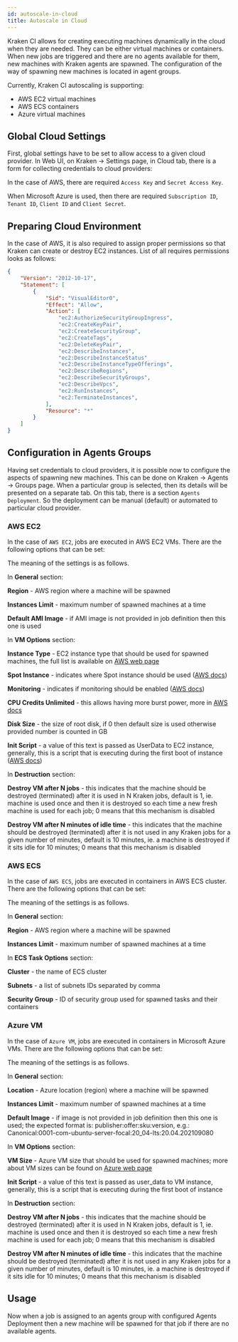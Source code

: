 ```yaml
---
id: autoscale-in-cloud
title: Autoscale in Cloud
---
```



Kraken CI allows for creating executing machines dynamically in the
cloud when they are needed. They can be either virtual machines or
containers. When new jobs are triggered and there are no agents
available for them, new machines with Kraken agents are
spawned. The configuration of the way of spawning new machines is
located in agent groups.

Currently, Kraken CI autoscaling is supporting:

- AWS EC2 virtual machines
- AWS ECS containers
- Azure virtual machines


## Global Cloud Settings

First, global settings have to be set to allow access to a given cloud
provider. In Web UI, on Kraken -> Settings page, in Cloud tab,
there is a form for collecting credentials to cloud providers:

<Screen img="screen-settings-cloud.png" />

In the case of AWS, there are required `Access Key` and `Secret Access Key`.

When Microsoft Azure is used, then there are required `Subscription ID`,
`Tenant ID`, `Client ID` and `Client Secret`.

## Preparing Cloud Environment

In the case of AWS, it is also required to assign proper permissions so
that Kraken can create or destroy EC2 instances. List of all requires
permissions looks as follows:

```json
{
    "Version": "2012-10-17",
    "Statement": [
        {
            "Sid": "VisualEditor0",
            "Effect": "Allow",
            "Action": [
                "ec2:AuthorizeSecurityGroupIngress",
                "ec2:CreateKeyPair",
                "ec2:CreateSecurityGroup",
                "ec2:CreateTags",
                "ec2:DeleteKeyPair",
                "ec2:DescribeInstances",
                "ec2:DescribeInstanceStatus"
                "ec2:DescribeInstanceTypeOfferings",
                "ec2:DescribeRegions",
                "ec2:DescribeSecurityGroups",
                "ec2:DescribeVpcs",
                "ec2:RunInstances",
                "ec2:TerminateInstances",
            ],
            "Resource": "*"
        }
    ]
}
```

## Configuration in Agents Groups

Having set credentials to cloud providers, it is possible now to
configure the aspects of spawning new machines. This can be done on Kraken
-> Agents -> Groups page.  When a particular group is selected, then
its details will be presented on a separate tab. On this tab, there is
a section `Agents Deployment`. So the deployment can be manual
(default) or automated to particular cloud provider.

### AWS EC2

In the case of `AWS EC2`, jobs are executed in AWS EC2 VMs. There are
the following options that can be set:

<Screen img="screen-agents-groups-cloud-aws.png" />

The meaning of the settings is as follows.

In **General** section:

**Region** - AWS region where a machine will be spawned

**Instances Limit** - maximum number of spawned machines at a time

**Default AMI Image** - if AMI image is not provided in job definition
  then this one is used

In **VM Options** section:

**Instance Type** - EC2 instance type that should be used for spawned
  machines, the full list is available on [AWS web
  page](https://aws.amazon.com/ec2/instance-types/)

**Spot Instance** - indicates where Spot instance should be used ([AWS
  docs](https://aws.amazon.com/ec2/spot/))

**Monitoring** - indicates if monitoring should be enabled ([AWS
  docs](https://docs.aws.amazon.com/AWSEC2/latest/UserGuide/using-cloudwatch-new.html))

**CPU Credits Unlimited** - this allows having more burst power, more
  in [AWS
  docs](https://docs.aws.amazon.com/AWSEC2/latest/UserGuide/burstable-performance-instances-unlimited-mode.html)

**Disk Size** - the size of root disk, if 0 then default size is used otherwise provided number is counted in GB

**Init Script** - a value of this text is passed as UserData to EC2
  instance, generally, this is a script that is executing during the
  first boot of instance ([AWS docs](https://docs.aws.amazon.com/AWSEC2/latest/UserGuide/user-data.html))

In **Destruction** section:

**Destroy VM after N jobs** - this indicates that the machine should
  be destroyed (terminated) after it is used in N Kraken jobs, default
  is 1, ie. machine is used once and then it is destroyed so each time
  a new fresh machine is used for each job; 0 means that this
  mechanism is disabled

**Destroy VM after N minutes of idle time** - this indicates that the
  machine should be destroyed (terminated) after it is not used in any
  Kraken jobs for a given number of minutes, default is 10 minutes,
  ie. a machine is destroyed if it sits idle for 10 minutes; 0 means
  that this mechanism is disabled


### AWS ECS

In the case of `AWS ECS`, jobs are executed in containers in AWS ECS
cluster. There are the following options that can be set:

<Screen img="screen-agents-groups-cloud-aws-ecs.png" />

The meaning of the settings is as follows.

In **General** section:

**Region** - AWS region where a machine will be spawned

**Instances Limit** - maximum number of spawned machines at a time

In **ECS Task Options** section:

**Cluster** - the name of ECS cluster

**Subnets** - a list of subnets IDs separated by comma

**Security Group** - ID of security group used for spawned tasks and their containers


### Azure VM

In the case of `Azure VM`, jobs are executed in containers in
Microsoft Azure VMs. There are the following options that can be set:

<Screen img="screen-agents-groups-cloud-azure-vm.png" />

The meaning of the settings is as follows.

In **General** section:

**Location** - Azure location (region) where a machine will be spawned

**Instances Limit** - maximum number of spawned machines at a time

**Default Image** - if image is not provided in job definition
  then this one is used; the expected format is: publisher:offer:sku:version,
  e.g.: Canonical:0001-com-ubuntu-server-focal:20_04-lts:20.04.202109080

In **VM Options** section:

**VM Size** - Azure VM size that should be used for spawned
  machines; more about VM sizes can be found on [Azure web
  page](https://docs.microsoft.com/en-us/azure/virtual-machines/sizes)

**Init Script** - a value of this text is passed as user_data to VM
  instance, generally, this is a script that is executing during the
  first boot of instance

In **Destruction** section:

**Destroy VM after N jobs** - this indicates that the machine should
  be destroyed (terminated) after it is used in N Kraken jobs, default
  is 1, ie. machine is used once and then it is destroyed so each time
  a new fresh machine is used for each job; 0 means that this
  mechanism is disabled

**Destroy VM after N minutes of idle time** - this indicates that the
  machine should be destroyed (terminated) after it is not used in any
  Kraken jobs for a given number of minutes, default is 10 minutes,
  ie. a machine is destroyed if it sits idle for 10 minutes; 0 means
  that this mechanism is disabled

## Usage

Now when a job is assigned to an agents group with configured Agents
Deployment then a new machine will be spawned for that job if there
are no available agents.